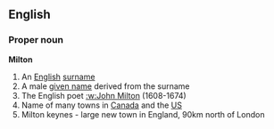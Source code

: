 ==English==
===Proper noun===
'''Milton'''
#An [[English]] [[surname]]
#A male [[given name]] derived from the surname
#The English poet [[:w:John Milton]] (1608-1674)
#Name of many towns in [[Canada]] and the [[US]]
# Milton keynes - large new town in England, 90km north of London
{{pedialite}}